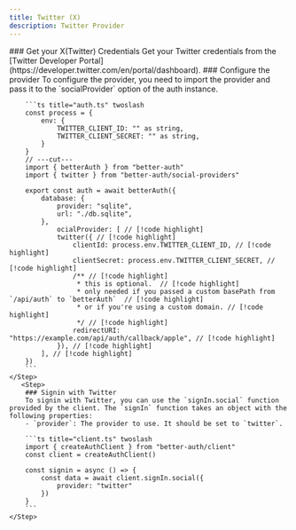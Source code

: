 ```yaml
---
title: Twitter (X)
description: Twitter Provider
---
```


<Steps>
    <Step> 
        ### Get your X(Twitter) Credentials
        Get your Twitter credentials from the [Twitter Developer Portal](https://developer.twitter.com/en/portal/dashboard).
    </Step>

  <Step>
        ### Configure the provider
        To configure the provider, you need to import the provider and pass it to the `socialProvider` option of the auth instance.

        ```ts title="auth.ts" twoslash 
        const process = {
            env: {
                TWITTER_CLIENT_ID: "" as string,
                TWITTER_CLIENT_SECRET: "" as string,
            }
        }
        // ---cut---
        import { betterAuth } from "better-auth"
        import { twitter } from "better-auth/social-providers"
        
        export const auth = await betterAuth({
            database: {
                provider: "sqlite",
                url: "./db.sqlite",
            },
                ocialProvider: [ // [!code highlight]
                twitter({ // [!code highlight]
                    clientId: process.env.TWITTER_CLIENT_ID, // [!code highlight]
                    clientSecret: process.env.TWITTER_CLIENT_SECRET, // [!code highlight]
                    /** // [!code highlight]
                     * this is optional.  // [!code highlight]
                     * only needed if you passed a custom basePath from `/api/auth` to `betterAuth`  // [!code highlight]
                     * or if you're using a custom domain. // [!code highlight]
                     */ // [!code highlight]
                    redirectURI: "https://example.com/api/auth/callback/apple", // [!code highlight]
                }), // [!code highlight]
            ], // [!code highlight]
        })
        ```
    </Step>
       <Step>
        ### Signin with Twitter 
        To signin with Twitter, you can use the `signIn.social` function provided by the client. The `signIn` function takes an object with the following properties:
        - `provider`: The provider to use. It should be set to `twitter`.

        ```ts title="client.ts" twoslash 
        import { createAuthClient } from "better-auth/client"
        const client = createAuthClient()
        
        const signin = async () => {
            const data = await client.signIn.social({
                provider: "twitter"
            })
        }
        ```
    </Step>
</Steps>

